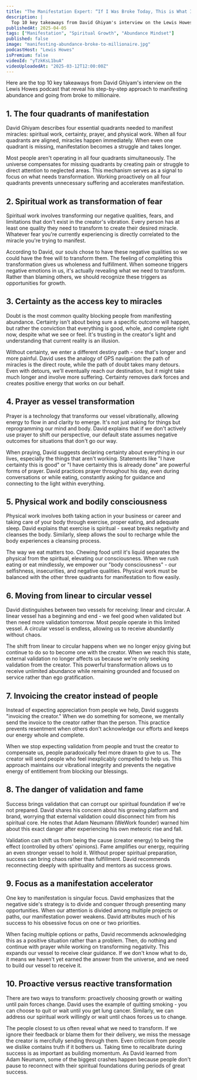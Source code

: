 ```yaml
---
title: "The Manifestation Expert: “If I Was Broke Today, This is What I’d Do!”"
description: |
  Top 10 key takeaways from David Ghiyam's interview on the Lewis Howes podcast that reveal his step-by-step approach to manifesting abundance and going from broke to millionaire.
publishedAt: 2025-04-05
tags: ["Manifestation", "Spiritual Growth", "Abundance Mindset"]
published: false
image: "manifesting-abundance-broke-to-millionaire.jpg"
podcastHost: "Lewis Howes"
isPremium: false
videoId: "yTzkKsL1buA"
videoUploadedAt: "2025-03-12T12:00:00Z"
---
```



<PodcastSummaryPageLayout frontmatter={frontmatter}>

Here are the top 10 key takeaways from David Ghiyam's interview on the Lewis Howes podcast that reveal his step-by-step approach to manifesting abundance and going from broke to millionaire.

## 1. The four quadrants of manifestation

David Ghiyam describes four essential quadrants needed to manifest miracles: spiritual work, certainty, prayer, and physical work. When all four quadrants are aligned, miracles happen immediately. When even one quadrant is missing, manifestation becomes a struggle and takes longer.

Most people aren't operating in all four quadrants simultaneously. The universe compensates for missing quadrants by creating pain or struggle to direct attention to neglected areas. This mechanism serves as a signal to focus on what needs transformation. Working proactively on all four quadrants prevents unnecessary suffering and accelerates manifestation.

## 2. Spiritual work as transformation of fear

Spiritual work involves transforming our negative qualities, fears, and limitations that don't exist in the creator's vibration. Every person has at least one quality they need to transform to create their desired miracle. Whatever fear you're currently experiencing is directly correlated to the miracle you're trying to manifest.

According to David, our souls chose to have these negative qualities so we could have the free will to transform them. The feeling of completing this transformation gives us wholeness and fulfillment. When someone triggers negative emotions in us, it's actually revealing what we need to transform. Rather than blaming others, we should recognize these triggers as opportunities for growth.

## 3. Certainty as the access key to miracles

Doubt is the most common quality blocking people from manifesting abundance. Certainty isn't about being sure a specific outcome will happen, but rather the conviction that everything is good, whole, and complete right now, despite what we see or feel. It's trusting in the creator's light and understanding that current reality is an illusion.

Without certainty, we enter a different destiny path - one that's longer and more painful. David uses the analogy of GPS navigation: the path of miracles is the direct route, while the path of doubt takes many detours. Even with detours, we'll eventually reach our destination, but it might take much longer and involve more suffering. Certainty removes dark forces and creates positive energy that works on our behalf.

## 4. Prayer as vessel transformation

Prayer is a technology that transforms our vessel vibrationally, allowing energy to flow in and clarity to emerge. It's not just asking for things but reprogramming our mind and body. David explains that if we don't actively use prayer to shift our perspective, our default state assumes negative outcomes for situations that don't go our way.

When praying, David suggests declaring certainty about everything in our lives, especially the things that aren't working. Statements like "I have certainty this is good" or "I have certainty this is already done" are powerful forms of prayer. David practices prayer throughout his day, even during conversations or while eating, constantly asking for guidance and connecting to the light within everything.

## 5. Physical work and bodily consciousness

Physical work involves both taking action in your business or career and taking care of your body through exercise, proper eating, and adequate sleep. David explains that exercise is spiritual - sweat breaks negativity and cleanses the body. Similarly, sleep allows the soul to recharge while the body experiences a cleansing process.

The way we eat matters too. Chewing food until it's liquid separates the physical from the spiritual, elevating our consciousness. When we rush eating or eat mindlessly, we empower our "body consciousness" - our selfishness, insecurities, and negative qualities. Physical work must be balanced with the other three quadrants for manifestation to flow easily.

## 6. Moving from linear to circular vessel

David distinguishes between two vessels for receiving: linear and circular. A linear vessel has a beginning and end - we feel good when validated but then need more validation tomorrow. Most people operate in this limited vessel. A circular vessel is endless, allowing us to receive abundantly without chaos.

The shift from linear to circular happens when we no longer enjoy giving but continue to do so to become one with the creator. When we reach this state, external validation no longer affects us because we're only seeking validation from the creator. This powerful transformation allows us to receive unlimited abundance while remaining grounded and focused on service rather than ego gratification.

## 7. Invoicing the creator instead of people

Instead of expecting appreciation from people we help, David suggests "invoicing the creator." When we do something for someone, we mentally send the invoice to the creator rather than the person. This practice prevents resentment when others don't acknowledge our efforts and keeps our energy whole and complete.

When we stop expecting validation from people and trust the creator to compensate us, people paradoxically feel more drawn to give to us. The creator will send people who feel inexplicably compelled to help us. This approach maintains our vibrational integrity and prevents the negative energy of entitlement from blocking our blessings.

## 8. The danger of validation and fame

Success brings validation that can corrupt our spiritual foundation if we're not prepared. David shares his concern about his growing platform and brand, worrying that external validation could disconnect him from his spiritual core. He notes that Adam Neumann (WeWork founder) warned him about this exact danger after experiencing his own meteoric rise and fall.

Validation can shift us from being the cause (creator energy) to being the effect (controlled by others' opinions). Fame amplifies our energy, requiring an even stronger vessel to hold it. Without proper spiritual preparation, success can bring chaos rather than fulfillment. David recommends reconnecting deeply with spirituality and mentors as success grows.

## 9. Focus as a manifestation accelerator

One key to manifestation is singular focus. David emphasizes that the negative side's strategy is to divide and conquer through presenting many opportunities. When our attention is divided among multiple projects or paths, our manifestation power weakens. David attributes much of his success to his obsessive focus on one or two priorities.

When facing multiple options or paths, David recommends acknowledging this as a positive situation rather than a problem. Then, do nothing and continue with prayer while working on transforming negativity. This expands our vessel to receive clear guidance. If we don't know what to do, it means we haven't yet earned the answer from the universe, and we need to build our vessel to receive it.

## 10. Proactive versus reactive transformation

There are two ways to transform: proactively choosing growth or waiting until pain forces change. David uses the example of quitting smoking - you can choose to quit or wait until you get lung cancer. Similarly, we can address our spiritual work willingly or wait until chaos forces us to change.

The people closest to us often reveal what we need to transform. If we ignore their feedback or blame them for their delivery, we miss the message the creator is mercifully sending through them. Even criticism from people we dislike contains truth if it bothers us. Taking time to recalibrate during success is as important as building momentum. As David learned from Adam Neumann, some of the biggest crashes happen because people don't pause to reconnect with their spiritual foundations during periods of great success.

</PodcastSummaryPageLayout>
